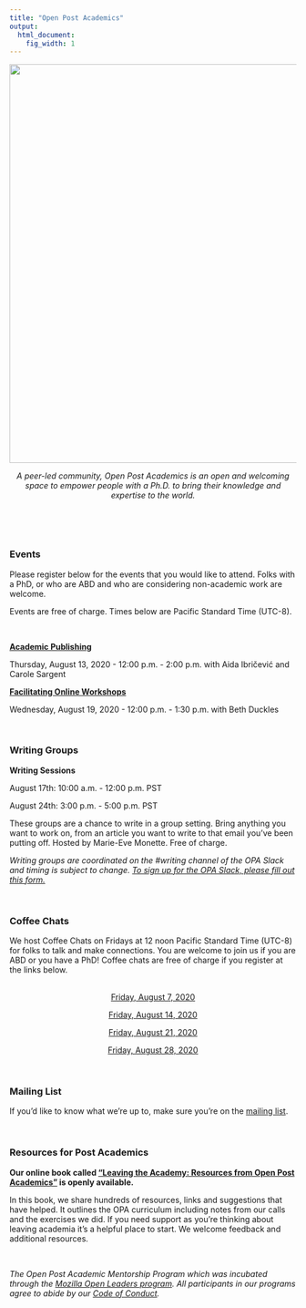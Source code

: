 ```yaml
---
title: "Open Post Academics"
output:
  html_document:
    fig_width: 1
---
```

<img src="images/BD_FLAME_Header.jpg" width="700px">

<center> *A peer-led community, Open Post Academics is an open and welcoming space to empower people with a Ph.D. to bring their knowledge and expertise to the world.* </center>

<br> 

<br>

### Events

Please register below for the events that you would like to attend. Folks with a PhD, or who are ABD and who are considering non-academic work are welcome. 

Events are free of charge. Times below are Pacific Standard Time (UTC-8).

<br>

**[Academic Publishing](https://us02web.zoom.us/meeting/register/tZcufuiprTwrHNPzmTwl6Pv3qBrrYV-ZVbW6)** 

Thursday, August 13, 2020 - 12:00 p.m. - 2:00 p.m. 
with Aida Ibričević and Carole Sargent 


**[Facilitating Online Workshops](https://us02web.zoom.us/meeting/register/tZUtdeuhqjkqGtLXDn09f98kwtYAmw9IOK8p)** 

Wednesday, August 19, 2020 - 12:00 p.m. - 1:30 p.m. 
with Beth Duckles


<br>

### Writing Groups 


**Writing Sessions** 

August 17th: 10:00 a.m. - 12:00 p.m. PST

August 24th: 3:00 p.m. - 5:00 p.m. PST

These groups are a chance to write in a group setting. Bring anything you want to work on, from an article you want to write to that email you’ve been putting off. Hosted by Marie-Eve Monette. Free of charge. 

*Writing groups are coordinated on the #writing channel of the OPA Slack and timing is subject to change. [To sign up for the OPA Slack, please fill out this form.](https://forms.gle/nvLoStXH96evQSJM8)* 

<br>

### Coffee Chats 

We host Coffee Chats on Fridays at 12 noon Pacific Standard Time (UTC-8) for folks to talk and make connections. You are welcome to join us if you are ABD or you have a PhD! Coffee chats are free of charge if you register at the links below.   
<br>
<center> 
[Friday, August 7, 2020](https://us02web.zoom.us/meeting/register/tZApf-urqTgtGdTYhGt4LjJY70kUSpI9rB-y)

[Friday, August 14, 2020](https://us02web.zoom.us/meeting/register/tZAtdu-sqjIsE90DSRaL4rY_NM0iWe2jmvQv) 

[Friday, August 21, 2020](https://us02web.zoom.us/meeting/register/tZAoduGvrz4iH9zWNywCVyBQsG2CdMon-1Y-)

[Friday, August 28, 2020](https://us02web.zoom.us/meeting/register/tZUtdumrrDstHNB9p1EwngzwdaOQucf_SceD)

</center>

<br> 



### Mailing List

If you'd like to know what we're up to, make sure you're on the [mailing list](https://mailchi.mp/2932ae7328f2/opa).   

<br>

### Resources for Post Academics
**Our online book called ["Leaving the Academy: Resources from Open Post Academics"](http://book.openpostac.org/index.html) is openly available.** 

In this book, we share hundreds of resources, links and suggestions that have helped. It outlines the OPA curriculum including notes from our calls and the exercises we did. If you need support as you're thinking about leaving academia it's a helpful place to start. We welcome feedback and additional resources. 

<br>

*The Open Post Academic Mentorship Program which was incubated through the [Mozilla Open Leaders program](https://foundation.mozilla.org/en/opportunity/mozilla-open-leaders/open-leaders-x/participants/). All participants in our programs agree to abide by our [Code of Conduct](https://docs.google.com/document/d/e/2PACX-1vSDndyEifMT03KAXBs22KHpFRWOa4Gld5vEOoKdcRmyDzQrrsktelKa1jRf9_JeYrC18cjEvce_i3Ri/pub).* 
